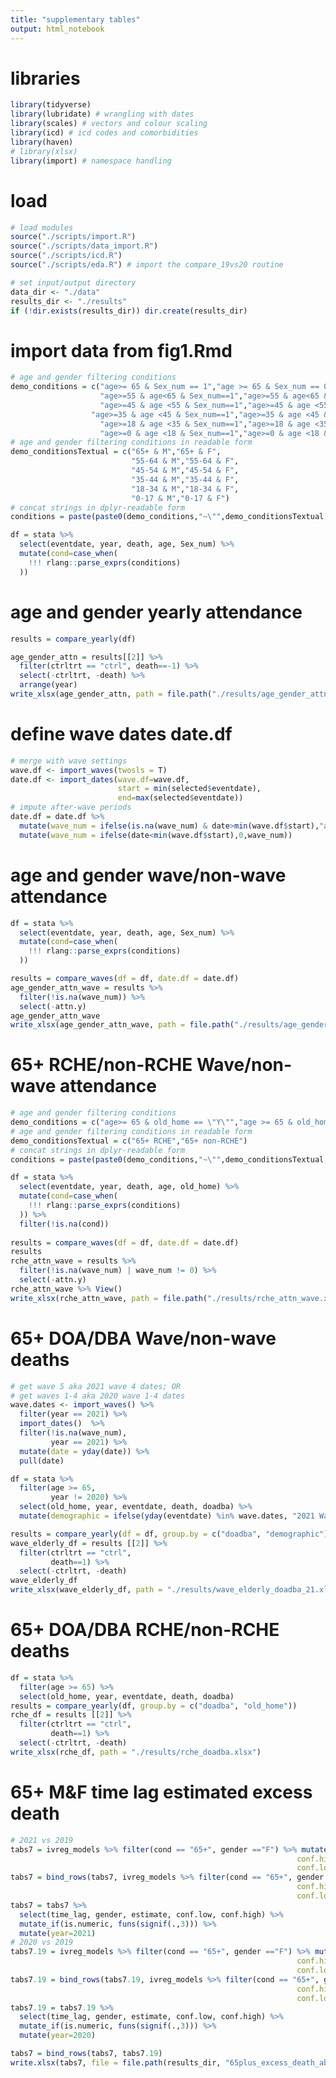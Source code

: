```yaml
---
title: "supplementary tables"
output: html_notebook
---
```


# libraries
```r
library(tidyverse)
library(lubridate) # wrangling with dates
library(scales) # vectors and colour scaling
library(icd) # icd codes and comorbidities
library(haven)
# library(xlsx)
library(import) # namespace handling
```


# load
```r
# load modules
source("./scripts/import.R")
source("./scripts/data_import.R")
source("./scripts/icd.R")
source("./scripts/eda.R") # import the compare_19vs20 routine

# set input/output directory
data_dir <- "./data"
results_dir <- "./results"
if (!dir.exists(results_dir)) dir.create(results_dir)
```

# import data from fig1.Rmd


```r
# age and gender filtering conditions 
demo_conditions = c("age>= 65 & Sex_num == 1","age >= 65 & Sex_num == 0",
                    "age>=55 & age<65 & Sex_num==1","age>=55 & age<65 & Sex_num==0",
                    "age>=45 & age <55 & Sex_num==1","age>=45 & age <55 & Sex_num==0",
                  "age>=35 & age <45 & Sex_num==1","age>=35 & age <45 & Sex_num==0",
                    "age>=18 & age <35 & Sex_num==1","age>=18 & age <35 & Sex_num==0",
                    "age>=0 & age <18 & Sex_num==1","age>=0 & age <18 & Sex_num==0")
# age and gender filtering conditions in readable form
demo_conditionsTextual = c("65+ & M","65+ & F",
                           "55-64 & M","55-64 & F",
                           "45-54 & M","45-54 & F",
                           "35-44 & M","35-44 & F",
                           "18-34 & M","18-34 & F",
                           "0-17 & M","0-17 & F")
# concat strings in dplyr-readable form
conditions = paste(paste0(demo_conditions,"~\"",demo_conditionsTextual,"\";"),collapse ='')

df = stata %>% 
  select(eventdate, year, death, age, Sex_num) %>%
  mutate(cond=case_when(
    !!! rlang::parse_exprs(conditions)
  ))
```

# age and gender yearly attendance
```r
results = compare_yearly(df) 

age_gender_attn = results[[2]] %>% 
  filter(ctrltrt == "ctrl", death==-1) %>% 
  select(-ctrltrt, -death) %>%
  arrange(year) 
write_xlsx(age_gender_attn, path = file.path("./results/age_gender_attn.xlsx"))
```

# define wave dates date.df

```r
# merge with wave settings
wave.df <- import_waves(twosls = T)
date.df <- import_dates(wave.df=wave.df, 
                        start = min(selected$eventdate), 
                        end=max(selected$eventdate))
# impute after-wave periods
date.df = date.df %>%
  mutate(wave_num = ifelse(is.na(wave_num) & date>min(wave.df$start),"after-wave",wave_num))%>%
  mutate(wave_num = ifelse(date<min(wave.df$start),0,wave_num))
```

# age and gender wave/non-wave attendance 

```r
df = stata %>% 
  select(eventdate, year, death, age, Sex_num) %>%
  mutate(cond=case_when(
    !!! rlang::parse_exprs(conditions)
  ))

results = compare_waves(df = df, date.df = date.df)
age_gender_attn_wave = results %>% 
  filter(!is.na(wave_num)) %>%
  select(-attn.y)
age_gender_attn_wave
write_xlsx(age_gender_attn_wave, path = file.path("./results/age_gender_wave_attn.xlsx"))
```

# 65+ RCHE/non-RCHE Wave/non-wave attendance

```r

# age and gender filtering conditions 
demo_conditions = c("age>= 65 & old_home == \"Y\"","age >= 65 & old_home == \"N\"")
# age and gender filtering conditions in readable form
demo_conditionsTextual = c("65+ RCHE","65+ non-RCHE")
# concat strings in dplyr-readable form
conditions = paste(paste0(demo_conditions,"~\"",demo_conditionsTextual,"\";"),collapse ='')

df = stata %>% 
  select(eventdate, year, death, age, old_home) %>%
  mutate(cond=case_when(
    !!! rlang::parse_exprs(conditions)
  )) %>%
  filter(!is.na(cond))
  
results = compare_waves(df = df, date.df = date.df)
results
rche_attn_wave = results %>% 
  filter(!is.na(wave_num) | wave_num != 0) %>%
  select(-attn.y)
rche_attn_wave %>% View()
write_xlsx(rche_attn_wave, path = file.path("./results/rche_attn_wave.xlsx"))
```


# 65+ DOA/DBA Wave/non-wave deaths

```r
# get wave 5 aka 2021 wave 4 dates; OR
# get waves 1-4 aka 2020 wave 1-4 dates
wave.dates <- import_waves() %>% 
  filter(year == 2021) %>%
  import_dates()  %>% 
  filter(!is.na(wave_num),
         year == 2021) %>%
  mutate(date = yday(date)) %>%
  pull(date)

df = stata %>%
  filter(age >= 65, 
         year != 2020) %>%
  select(old_home, year, eventdate, death, doadba) %>%
  mutate(demographic = ifelse(yday(eventdate) %in% wave.dates, "2021 Wave", "2021 Non-wave"))

results = compare_yearly(df = df, group.by = c("doadba", "demographic"), trtyrs = c(2021))
wave_elderly_df = results [[2]] %>% 
  filter(ctrltrt == "ctrl",
         death==1) %>%
  select(-ctrltrt, -death)
wave_elderly_df
write_xlsx(wave_elderly_df, path = "./results/wave_elderly_doadba_21.xlsx")
```


# 65+ DOA/DBA RCHE/non-RCHE deaths

```r

df = stata %>%
  filter(age >= 65) %>%
  select(old_home, year, eventdate, death, doadba) 
results = compare_yearly(df, group.by = c("doadba", "old_home"))
rche_df = results [[2]] %>% 
  filter(ctrltrt == "ctrl",
         death==1) %>%
  select(-ctrltrt, -death)
write_xlsx(rche_df, path = "./results/rche_doadba.xlsx")
```

# 65+ M&F time lag estimated excess death

```r
# 2021 vs 2019
tabs7 = ivreg_models %>% filter(cond == "65+", gender =="F") %>% mutate(estimate = -estimate * 20585,
                                                                conf.high = -conf.high * 20585,
                                                                conf.low = -conf.low * 20585)
tabs7 = bind_rows(tabs7, ivreg_models %>% filter(cond == "65+", gender =="M") %>% mutate(estimate = -estimate * 17016,
                                                                conf.high = -conf.high * 17016,
                                                                conf.low = -conf.low * 17016))
tabs7 = tabs7 %>% 
  select(time_lag, gender, estimate, conf.low, conf.high) %>%
  mutate_if(is.numeric, funs(signif(.,3))) %>%
  mutate(year=2021)
# 2020 vs 2019
tabs7.19 = ivreg_models %>% filter(cond == "65+", gender =="F") %>% mutate(estimate = -estimate * 84163,
                                                                conf.high = -conf.high * 84163,
                                                                conf.low = -conf.low * 84163)
tabs7.19 = bind_rows(tabs7.19, ivreg_models %>% filter(cond == "65+", gender =="M") %>% mutate(estimate = -estimate * 61957,
                                                                conf.high = -conf.high * 61957,
                                                                conf.low = -conf.low * 61957))
tabs7.19 = tabs7.19 %>%
  select(time_lag, gender, estimate, conf.low, conf.high) %>%
  mutate_if(is.numeric, funs(signif(.,3))) %>%
  mutate(year=2020)

tabs7 = bind_rows(tabs7, tabs7.19)
write.xlsx(tabs7, file = file.path(results_dir, "65plus_excess_death_absestimate.xlsx"))
```

